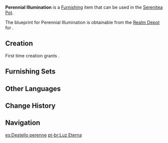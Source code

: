 {{Furnishing Infobox
|id             = 360423
|image          = Item Perennial Illumination.png
|category       = Landscape
|subcategory    = Lighting
|quality        = 3
|adeptal_energy = 60
|load           = 85
|reduced_load   = 74
|description    = Street lamps seen everywhere in [[Sumeru City]]. Using the Self-Modulating Light Source designed by [[Kshahrewar]] scholars, it can maintain optimal illumination for an extended period with minimal need for replenishing the luminescent materials. The lamp and the lamppost are metallic, supposedly made when the [[Akademiya]] was processing extra ores. Thankfully, most [[Sumeru]] residents won't be strongly repulsed by metallic items as long as they aren't carried around on their person.
|mention        = 
|blueprint      = Realm Depot
|source1        = 
}}
'''Perennial Illumination''' is a [[Furnishing]] item that can be used in the [[Serenitea Pot]].

The blueprint for Perennial Illumination is obtainable from the [[Realm Depot]] for {{Item|Realm Currency|24|x=160}}.

==Creation==
First time creation grants {{Item|Trust|24|x=60}}.
{{Recipe
|type = Creation
|time = 14h
|Iron Chunk = 12
|sort = Iron Chunk
}}

==Furnishing Sets==
{{Craft Usage}}

==Other Languages==
{{Other Languages
|default_hidden = 1
|en      = Perennial Illumination
|zhs     = 「依常之光」
|zhs_rm  = "Yī Cháng zhī Guāng"
|zht     = 「依常之光」
|zht_rm  = "Yī Cháng zhī Guāng"
|ja      = 「尋常の光」
|ja_rm   = "Jinjou no Hikari"
|ko      = 「늘 밝은 빛」
|ko_rm   = "Neul Balgeun Bit"
|es      = Destello perenne
|fr      = Illumination pérenne
|ru      = Вечное освещение
|th      = "แสงแห่งนิรันดร์"
|th_rm   = 
|vi      = Ánh Sáng Thường Lệ
|de      = „Licht der Beständigkeit“
|id      = Cahaya Keseharian
|pt      = Luz Eterna
|tr      = Daimi Aydınlatma
|it      = Illuminazione perenne
}}

==Change History==
{{Change History|3.2}}

==Navigation==
{{Furnishing Navbox|exterior}}

[[es:Destello perenne]]
[[pt-br:Luz Eterna]]